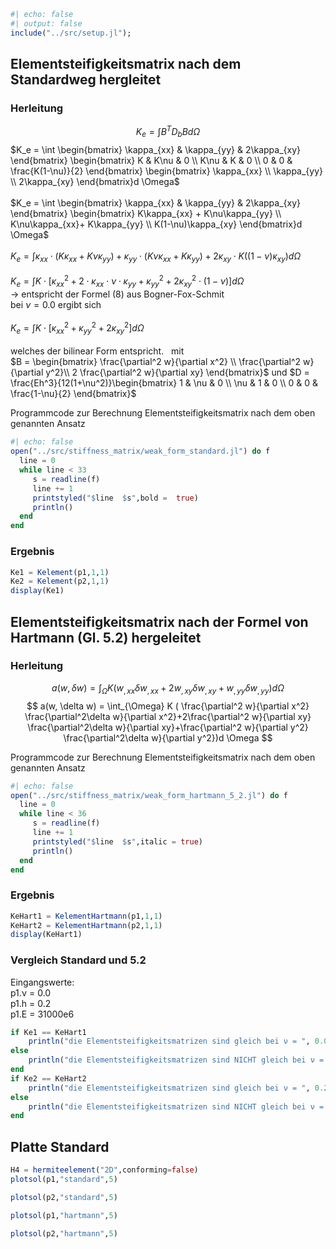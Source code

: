 
```julia
#| echo: false
#| output: false
include("../src/setup.jl");
```

## Elementsteifigkeitsmatrix nach dem Standardweg hergleitet

### Herleitung

$$ K_e = \int B^T D_b B d \Omega $$
$K_e = \int \begin{bmatrix} \kappa_{xx} & \kappa_{yy} & 2\kappa_{xy} \end{bmatrix} \begin{bmatrix} K & K\nu & 0 \\ K\nu & K & 0 \\ 0 & 0 & \frac{K(1-\nu)}{2} \end{bmatrix} \begin{bmatrix} \kappa_{xx} \\ \kappa_{yy} \\ 2\kappa_{xy} \end{bmatrix}d \Omega$ \
\
$K_e = \int \begin{bmatrix} \kappa_{xx} & \kappa_{yy} & 2\kappa_{xy} \end{bmatrix} \begin{bmatrix} K\kappa_{xx} + K\nu\kappa_{yy} \\ K\nu\kappa_{xx}+ K\kappa_{yy} \\ K(1-\nu)\kappa_{xy} \end{bmatrix}d \Omega$ \
\
$K_e = \int \kappa_{xx}\cdot (K\kappa_{xx} + K\nu\kappa_{yy}) + \kappa_{yy}\cdot(K\nu\kappa_{xx}+ K\kappa_{yy}) + 2\kappa_{xy}\cdot K((1-\nu)\kappa_{xy}) d \Omega$ \
\
$K_e = \int K \cdot[\kappa_{xx}^2 + 2\cdot\kappa_{xx}\cdot\nu\cdot\kappa_{yy}+\kappa_{yy}^2+ 2\kappa_{xy}^2\cdot (1-\nu)] d \Omega$\
-> entspricht der Formel (8) aus Bogner-Fox-Schmit
\
bei $\nu = 0.0$ ergibt sich \
\
$K_e = \int K \cdot[\kappa_{xx}^2 +\kappa_{yy}^2+ 2\kappa_{xy}^2] d \Omega$\
\
welches der bilinear Form entspricht. \ 
mit\
$B = \begin{bmatrix} \frac{\partial^2 w}{\partial x^2} \\ \frac{\partial^2 w}{\partial y^2}\\ 2 \frac{\partial^2 w}{\partial xy} \end{bmatrix}$ und \hspace{20mm}
$D = \frac{Eh^3}{12(1+\nu^2)}\begin{bmatrix} 1 & \nu & 0 \\ \nu & 1 & 0 \\ 0 & 0 & \frac{1-\nu}{2} \end{bmatrix}$

Programmcode zur Berechnung Elementsteifigkeitsmatrix nach dem oben genannten Ansatz
```julia
#| echo: false
open("../src/stiffness_matrix/weak_form_standard.jl") do f
  line = 0  
  while line < 33       
     s = readline(f)          
     line += 1
     printstyled("$line  $s",bold =  true)
     println()
  end
end
```
### Ergebnis

```julia
Ke1 = Kelement(p1,1,1)
Ke2 = Kelement(p2,1,1)
display(Ke1)
```

## Elementsteifigkeitsmatrix nach der Formel von Hartmann (Gl. 5.2) hergeleitet
### Herleitung
$$ a(w, \delta w) = \int_{\Omega} K (w_{,xx} \delta w_{,xx} + 2 w_{,xy} \delta w_{,xy} + w_{,yy} \delta w_{,yy} ) d \Omega $$
$$ a(w, \delta w) = \int_{\Omega} K ( \frac{\partial^2 w}{\partial x^2} \frac{\partial^2\delta w}{\partial x^2}+2\frac{\partial^2 w}{\partial xy} \frac{\partial^2\delta w}{\partial xy}+\frac{\partial^2 w}{\partial y^2} \frac{\partial^2\delta w}{\partial y^2})d \Omega $$

Programmcode zur Berechnung Elementsteifigkeitsmatrix nach dem oben genannten Ansatz
```julia
#| echo: false
open("../src/stiffness_matrix/weak_form_hartmann_5_2.jl") do f
  line = 0  
  while line < 36       
     s = readline(f)          
     line += 1
     printstyled("$line  $s",italic = true)
     println()
  end
end
```
### Ergebnis
```julia
KeHart1 = KelementHartmann(p1,1,1)
KeHart2 = KelementHartmann(p2,1,1)
display(KeHart1)
```


### Vergleich Standard und 5.2

Eingangswerte:\
p1.ν = 0.0 \
p1.h = 0.2 \
p1.E = 31000e6 \

```julia

if Ke1 == KeHart1
    println("die Elementsteifigkeitsmatrizen sind gleich bei ν = ", 0.0)
else 
    println("die Elementsteifigkeitsmatrizen sind NICHT gleich bei ν = ", 0.0)
end
if Ke2 == KeHart2
    println("die Elementsteifigkeitsmatrizen sind gleich bei ν = ", 0.2)
else 
    println("die Elementsteifigkeitsmatrizen sind NICHT gleich bei ν = ", 0.2)
end
```

## Platte Standard
```julia
H4 = hermiteelement("2D",conforming=false)
plotsol(p1,"standard",5)
```
```julia
plotsol(p2,"standard",5)
```
```julia
plotsol(p1,"hartmann",5)
```
```julia
plotsol(p2,"hartmann",5)
```